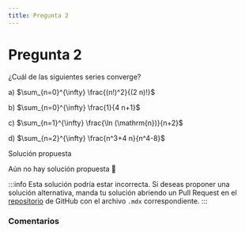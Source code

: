 ```yaml
---
title: Pregunta 2
---
```



# Pregunta 2

¿Cuál de las siguientes series converge?

a) $\sum_{n=0}^{\infty} \frac{(n!)^2}{(2 n)!}$

b) $\sum_{n=0}^{\infty} \frac{1}{4 n+1}$

c) $\sum_{n=1}^{\infty} \frac{\ln (\mathrm{n})}{n+2}$

d) $\sum_{n=2}^{\infty} \frac{n^3+4 n}{n^4-8}$

<MDXDetails>
<summary>Solución propuesta</summary>

Aún no hay solución propuesta 🥲

:::info
Esta solución podría estar incorrecta. Si deseas proponer una solución alternativa, manda tu solución abriendo
un Pull Request en el [repositorio](https://github.com/crow-rojas/apuntes-fundamentals/pulls) de GitHub con el archivo
`.mdx` correspondiente.
:::

</MDXDetails>

### Comentarios

<Disqus
  url="https://crow-rojas.github.io/apuntes-fundamentals/docs/mathematics/calculus-1-2-3/exercises/2017-1/p02"
  identifier="docs/mathematics/calculus-1-2-3/exercises/2017-1/p02"
  title="2017-1 Cálculo I, II y III - Pregunta 02"
/>
